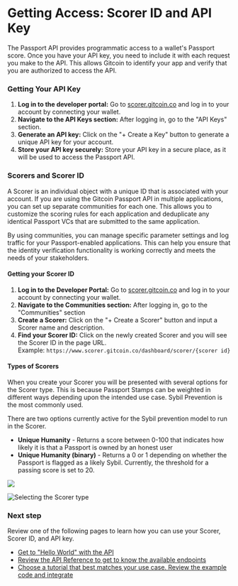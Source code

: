 # Getting Access: Scorer ID and API Key

The Passport API provides programmatic access to a wallet's Passport score. Once you have your API key, you need to include it with each request you make to the API. This allows Gitcoin to identify your app and verify that you are authorized to access the API.

### Getting Your API Key

1. **Log in to the developer portal:** Go to [scorer.gitcoin.co](https://www.scorer.gitcoin.co/) and log in to your account by connecting your wallet.
2. **Navigate to the API Keys section:** After logging in, go to the "API Keys" section.
3. **Generate an API key:** Click on the "+ Create a Key" button to generate a unique API key for your account.
4. **Store your API key securely:** Store your API key in a secure place, as it will be used to access the Passport API.


### Scorers and Scorer ID

A Scorer is an individual object with a unique ID that is associated with your account. If you are using the Gitcoin Passport API in multiple applications, you can set up separate communities for each one. This allows you to customize the scoring rules for each application and deduplicate any identical Passport VCs that are submitted to the same application.

By using communities, you can manage specific parameter settings and log traffic for your Passport-enabled applications. This can help you ensure that the identity verification functionality is working correctly and meets the needs of your stakeholders.

#### Getting your Scorer ID

1. **Log in to the Developer Portal:** Go to [scorer.gitcoin.co](https://www.scorer.gitcoin.co/) and log in to your account by connecting your wallet.
2. **Navigate to the Communities section:** After logging in, go to the "Communities" section
3. **Create a Scorer:** Click on the "+ Create a Scorer" button and input a Scorer name and description.
4. **Find your Scorer ID:** Click on the newly created Scorer and you will see the Scorer ID in the page URL.\
   Example: `https://www.scorer.gitcoin.co/dashboard/scorer/{scorer id}`

#### Types of Scorers

When you create your Scorer you will be presented with several options for the Scorer type. This is because Passport Stamps can be weighted in different ways depending upon the intended use case. Sybil Prevention is the most commonly used.

There are two options currently active for the Sybil prevention model to run in the Scorer.

* **Unique Humanity** - Returns a score between 0-100 that indicates how likely it is that a Passport is owned by an honest user
* **Unique Humanity (binary)** - Returns a 0 or 1 depending on whether the Passport is flagged as a likely Sybil. Currently, the threshold for a passing score is set to 20.

![](public/scorer-use-case.png)

![Selecting the Scorer type](https://arweave.net/P6eKM-crq8LVGCtjpVZR9RLuiR35F7Jc-6mBXGxMHJY)

### Next step

Review one of the following pages to learn how you can use your Scorer, Scorer ID, and API key.
- [Get to "Hello World" with the API](quick-start-guide)
- [Review the API Reference to get to know the available endpoints](api-reference)
- [Choose a tutorial that best matches your use case. Review the example code and integrate](tutorials)
